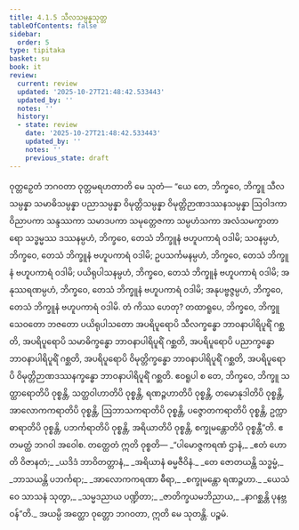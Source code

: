 ```yaml
---
title: 4.1.5 သီလသမ္ပန္နသုတ္တ
tableOfContents: false
sidebar:
  order: 5
type: tipitaka
basket: su
book: it
review:
  current: review
  updated: '2025-10-27T21:48:42.533443'
  updated_by: ''
  notes: ''
  history:
  - state: review
    date: '2025-10-27T21:48:42.533443'
    updated_by: ''
    notes: ''
    previous_state: draft
---
```



<ReviewStatus review={frontmatter.review} showDetails={true} />

<HypothesisAnnotation frontmatter={frontmatter} />

<DynamicBreadcrumb />

<Division number="104" book="it" e="ch" v="18" p="267">

<Paragraph number="757" book="it">
ဝုတ္တဉှေတံ ဘဂဝတာ ဝုတ္တမရဟတာတိ မေ သုတံ—
</Paragraph>

<Paragraph number="758" book="it">
“ယေ တေ, ဘိက္ခဝေ, ဘိက္ခူ သီလသမ္ပန္နာ သမာဓိသမ္ပန္နာ ပညာသမ္ပန္နာ ဝိမုတ္တိသမ္ပန္နာ ဝိမုတ္တိဉာဏဒဿနသမ္ပန္နာ ဩဝါဒကာ ဝိညာပကာ သန္ဒဿကာ သမာဒပကာ သမုတ္တေဇကာ သမ္ပဟံသကာ အလံသမက္ခာတာရော သဒ္ဓမ္မဿ ဒဿနမ္ပဟံ, ဘိက္ခဝေ, တေသံ ဘိက္ခူနံ ဗဟူပကာရံ ဝဒါမိ; သဝနမ္ပဟံ, ဘိက္ခဝေ, တေသံ ဘိက္ခူနံ ဗဟူပကာရံ ဝဒါမိ; ဥပသင်္ကမနမ္ပဟံ, ဘိက္ခဝေ, တေသံ ဘိက္ခူနံ ဗဟူပကာရံ ဝဒါမိ; ပယိရုပါသနမ္ပဟံ, ဘိက္ခဝေ, တေသံ ဘိက္ခူနံ ဗဟူပကာရံ ဝဒါမိ; အနုဿရဏမ္ပဟံ, ဘိက္ခဝေ, တေသံ ဘိက္ခူနံ ဗဟူပကာရံ ဝဒါမိ; အနုပဗ္ဗဇ္ဇမ္ပဟံ, ဘိက္ခဝေ, တေသံ ဘိက္ခူနံ ဗဟူပကာရံ ဝဒါမိ. တံ ကိဿ ဟေတု? တထာရူပေ, ဘိက္ခဝေ, ဘိက္ခူ သေဝတော ဘဇတော ပယိရုပါသတော အပရိပူရောပိ သီလက္ခန္ဓော ဘာဝနာပါရိပူရိံ ဂစ္ဆတိ, အပရိပူရောပိ သမာဓိက္ခန္ဓော ဘာဝနာပါရိပူရိံ ဂစ္ဆတိ, အပရိပူရောပိ ပညာက္ခန္ဓော ဘာဝနာပါရိပူရိံ ဂစ္ဆတိ, အပရိပူရောပိ ဝိမုတ္တိက္ခန္ဓော ဘာဝနာပါရိပူရိံ ဂစ္ဆတိ, အပရိပူရောပိ ဝိမုတ္တိဉာဏဒဿနက္ခန္ဓော ဘာဝနာပါရိပူရိံ ဂစ္ဆတိ. ဧဝရူပါ စ တေ, ဘိက္ခဝေ, ဘိက္ခူ သတ္ထာရောတိပိ ဝုစ္စန္တိ, သတ္ထဝါဟာတိပိ ဝုစ္စန္တိ, ရဏဉ္ဇဟာတိပိ ဝုစ္စန္တိ, တမောနုဒါတိပိ ဝုစ္စန္တိ, အာလောကကရာတိပိ ဝုစ္စန္တိ, ဩဘာသကရာတိပိ ဝုစ္စန္တိ, ပဇ္ဇောတကရာတိပိ ဝုစ္စန္တိ, ဥက္ကာဓာရာတိပိ ဝုစ္စန္တိ, ပဘင်္ကရာတိပိ ဝုစ္စန္တိ, အရိယာတိပိ ဝုစ္စန္တိ, စက္ခုမန္တောတိပိ ဝုစ္စန္တီ”တိ. ဧတမတ္ထံ ဘဂဝါ အဝေါစ. တတ္ထေတံ ဣတိ ဝုစ္စတိ—
</Paragraph>

<Paragraph number="759" type="verses" book="it">
_“ပါမောဇ္ဇကရဏံ ဌာနံ,_  
_ဧတံ ဟောတိ ဝိဇာနတံ;_  
_ယဒိဒံ ဘာဝိတတ္တာနံ,_  
_အရိယာနံ ဓမ္မဇီဝိနံ._  

</Paragraph>

<Paragraph number="760" type="verses" book="it">
_တေ ဇောတယန္တိ သဒ္ဓမ္မံ,_  
_ဘာသယန္တိ ပဘင်္ကရာ;_  
_အာလောကကရဏာ ဓီရာ,_  
_စက္ခုမန္တော ရဏဉ္ဇဟာ._  

</Paragraph>

<Paragraph number="761" type="verses" book="it">
_ယေသံ ဝေ သာသနံ သုတွာ,_  
_သမ္မဒညာယ ပဏ္ဍိတာ;_  
_ဇာတိက္ခယမဘိညာယ,_  
_နာဂစ္ဆန္တိ ပုနဗ္ဘဝန်”တိ._  

</Paragraph>

<Paragraph number="762" book="it">
အယမ္ပိ အတ္ထော ဝုတ္တော ဘဂဝတာ, ဣတိ မေ သုတန္တိ.

</Paragraph>
</Division>

<Paragraph number="763" type="center" book="it">
ပဉ္စမံ.
</Paragraph>